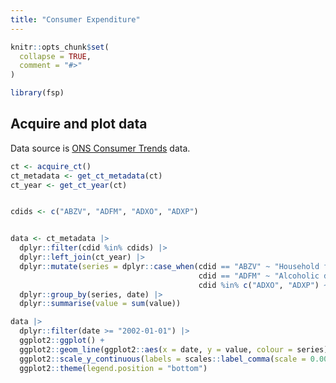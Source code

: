 ```yaml
---
title: "Consumer Expenditure"
---
```


```r
knitr::opts_chunk$set(
  collapse = TRUE,
  comment = "#>"
)
```

```r
library(fsp)
```

## Acquire and plot data

Data source is [ONS Consumer Trends](https://www.ons.gov.uk/economy/nationalaccounts/satelliteaccounts/bulletins/consumertrends/previousReleases) data.

```r

ct <- acquire_ct()
ct_metadata <- get_ct_metadata(ct)
ct_year <- get_ct_year(ct)


cdids <- c("ABZV", "ADFM", "ADXO", "ADXP")


data <- ct_metadata |> 
  dplyr::filter(cdid %in% cdids) |> 
  dplyr::left_join(ct_year) |> 
  dplyr::mutate(series = dplyr::case_when(cdid == "ABZV" ~ "Household food and non-alcoholic beverages",
                                          cdid == "ADFM" ~ "Alcoholic drinks (off licence only)",
                                          cdid %in% c("ADXO", "ADXP") ~ "Catering")) |> 
  dplyr::group_by(series, date) |> 
  dplyr::summarise(value = sum(value))

data |> 
  dplyr::filter(date >= "2002-01-01") |>
  ggplot2::ggplot() +
  ggplot2::geom_line(ggplot2::aes(x = date, y = value, colour = series)) +
  ggplot2::scale_y_continuous(labels = scales::label_comma(scale = 0.001),) +
  ggplot2::theme(legend.position = "bottom")


```

